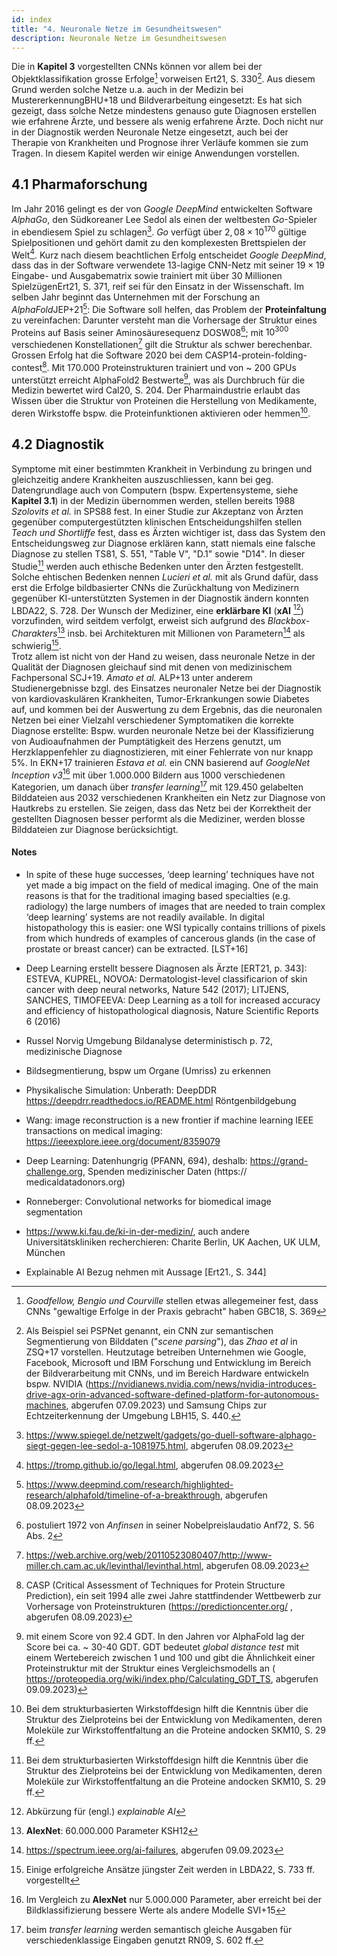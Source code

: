 ```yaml
---
id: index
title: "4. Neuronale Netze im Gesundheitswesen"
description: Neuronale Netze im Gesundheitswesen
---
```




Die in **Kapitel 3** vorgestellten CNNs können vor allem bei der Objektklassifikation grosse Erfolge[^1] vorweisen  <R>Ert21, S. 330</R>[^2]. Aus diesem Grund werden solche Netze u.a. auch in der Medizin bei Mustererkennung<R>BHU+18</R> und Bildverarbeitung eingesetzt: Es hat sich gezeigt, dass solche Netze mindestens genauso gute Diagnosen erstellen wie erfahrene Ärzte, und bessere als wenig erfahrene Ärzte. Doch nicht nur in der Diagnostik werden Neuronale Netze eingesetzt, auch bei der Therapie von Krankheiten und Prognose ihrer Verläufe kommen sie zum Tragen. In diesem Kapitel werden wir einige Anwendungen vorstellen.


[^1]: _Goodfellow, Bengio und Courville_ stellen etwas allegemeiner fest, dass CNNs "gewaltige Erfolge in der Praxis gebracht" haben <R>GBC18, S. 369</R>
[^2]: Als Beispiel sei PSPNet genannt, ein CNN zur semantischen Segmentierung von Bilddaten ("_scene parsing_"), das _Zhao et al_ in <R>ZSQ+17</R> vorstellen. Heutzutage betreiben Unternehmen wie Google, Facebook, Microsoft und IBM Forschung und Entwicklung im Bereich der Bildverarbeitung mit CNNs, und im Bereich Hardware entwickeln bspw. NVIDIA (https://nvidianews.nvidia.com/news/nvidia-introduces-drive-agx-orin-advanced-software-defined-platform-for-autonomous-machines, abgerufen 07.09.2023) und Samsung Chips zur Echtzeiterkennung der Umgebung  <R>LBH15, S. 440</R>.

## 4.1 Pharmaforschung
Im Jahr 2016 gelingt es der von _Google DeepMind_ entwickelten Software _AlphaGo_, den Südkoreaner Lee Sedol als einen der weltbesten _Go_-Spieler in ebendiesem Spiel zu schlagen[^3]. _Go_ verfügt über $2,08 \times 10^{170}$ gültige Spielpositionen und gehört damit zu den komplexesten Brettspielen der Welt[^4]. Kurz nach diesem beachtlichen Erfolg entscheidet _Google DeepMind_, dass das in der Software verwendete 13-lagige CNN-Netz mit seiner $19 \times 19$ Eingabe- und Ausgabematrix sowie trainiert mit über 30 Millionen Spielzügen<R>Ert21, S. 371</R>, reif sei für den Einsatz in der Wissenschaft. Im selben Jahr beginnt das Unternehmen mit der Forschung an _AlphaFold_<R>JEP+21</R>[^5]: Die Software soll helfen, das Problem der **Proteinfaltung** zu vereinfachen: Darunter versteht man die Vorhersage der Struktur eines Proteins auf Basis seiner Aminosäuresequenz  <R>DOSW08</R>[^6]; mit $10^{300}$ verschiedenen Konstellationen[^7] gilt die Struktur als schwer berechenbar.<br />
Grossen Erfolg hat die Software 2020 bei dem CASP14-protein-folding-contest[^8]. Mit 170.000 Proteinstrukturen trainiert und von ~ 200 GPUs unterstützt erreicht AlphaFold2 Bestwerte[^9], was als Durchbruch für die Medizin bewertet wird <R>Cal20, S. 204</R>. Der Pharmaindustrie erlaubt das Wissen über die Struktur von Proteinen die Herstellung von Medikamente, deren Wirkstoffe bspw. die Proteinfunktionen aktivieren oder hemmen[^10].

[^3]: https://www.spiegel.de/netzwelt/gadgets/go-duell-software-alphago-siegt-gegen-lee-sedol-a-1081975.html, abgerufen 08.09.2023
[^4]: https://tromp.github.io/go/legal.html, abgerufen 08.09.2023
[^5]: https://www.deepmind.com/research/highlighted-research/alphafold/timeline-of-a-breakthrough, abgerufen 08.09.2023
[^6]: postuliert 1972 von _Anfinsen_ in seiner Nobelpreislaudatio  <R>Anf72, S. 56 Abs. 2</R>
[^7]: https://web.archive.org/web/20110523080407/http://www-miller.ch.cam.ac.uk/levinthal/levinthal.html, abgerufen 08.09.2023
[^8]: CASP (Critical Assessment of Techniques for Protein Structure Prediction), ein seit 1994 alle zwei Jahre stattfindender Wettbewerb zur Vorhersage von Proteinstrukturen (https://predictioncenter.org/ , abgerufen 08.09.2023)
[^9]: mit einem Score von 92.4 GDT. In den Jahren vor AlphaFold lag der Score bei ca. ~ 30-40 GDT. GDT bedeutet _global distance test_ mit einem Wertebereich zwischen 1 und 100 und gibt die Ähnlichkeit einer Proteinstruktur mit der Struktur eines Vergleichsmodells an (
https://proteopedia.org/wiki/index.php/Calculating_GDT_TS, abgerufen 09.09.2023)
[^10]: Bei dem strukturbasierten Wirkstoffdesign hilft die Kenntnis über die Struktur des Zielproteins bei der Entwicklung von Medikamenten, deren Moleküle zur Wirkstoffentfaltung an die Proteine andocken <R>SKM10, S. 29 ff.</R>

## 4.2 Diagnostik
Symptome mit einer bestimmten Krankheit in Verbindung zu bringen und gleichzeitig andere Krankheiten auszuschliessen, kann bei geg. Datengrundlage auch von Computern (bspw. Expertensysteme, siehe **Kapitel 3.1**) in der Medizin übernommen werden, stellen bereits 1988 _Szolovits et al._ in <R>SPS88</R> fest. In einer Studie zur Akzeptanz von Ärzten gegenüber computergestützten klinischen Entscheidungshilfen stellen _Teach und Shortliffe_ fest, dass es Ärzten wichtiger ist, dass das System den Entscheidungsweg zur Diagnose erklären kann, statt niemals eine falsche Diagnose zu stellen <R>TS81, S. 551, "Table V", "D.1" sowie "D14"</R>. In dieser Studie[^10] werden auch ethische Bedenken unter den Ärzten festgestellt. Solche ehtischen Bedenken nennen _Lucieri et al._ mit als Grund dafür, dass erst die Erfolge bildbasierter CNNs die Zurückhaltung von Medizinern gegenüber KI-unterstützten Systemen in der Diagnostik ändern konnten <R>LBDA22, S. 728</R>. Der Wunsch der Mediziner, eine **erklärbare KI** (**xAI** [^11]) vorzufinden, wird seitdem verfolgt, erweist sich aufgrund des _Blackbox-Charakters_[^12] insb. bei Architekturen mit Millionen von Parametern[^13] als schwierig[^14].<br />
Trotz allem ist nicht von der Hand zu weisen, dass neuronale Netze in der Qualität der Diagnosen gleichauf sind mit denen von medizinischem Fachpersonal <R>SCJ+19</R>. _Amato et al._ <R>ALP+13</R> unter anderem Studienergebnisse bzgl. des Einsatzes neuronaler Netze bei der Diagnostik von kardiovaskulären Krankheiten, Tumor-Erkrankungen sowie Diabetes auf, und kommen bei der Auswertung zu dem Ergebnis, das die neuronalen Netzen bei einer Vielzahl verschiedener Symptomatiken die korrekte Diagnose erstellte: Bspw. wurden neuronale Netze bei der Klassifizierung von Audioaufnahmen der Pumptätigkeit des Herzens genutzt, um Herzklappenfehler zu diagnostizieren, mit einer Fehlerrate von nur knapp 5%.
In <R>EKN+17</R> trainieren _Estava et al._ ein CNN basierend auf _GoogleNet Inception v3_[^15] mit über 1.000.000 Bildern aus 1000 verschiedenen Kategorien, um danach über _transfer learning_[^16] mit 129.450 gelabelten Bilddateien aus 2032 verschiedenen Krankheiten ein Netz zur Diagnose von Hautkrebs zu erstellen. Sie zeigen, dass das Netz bei der Korrektheit der gestellten Diagnosen besser performt als die Mediziner, werden blosse Bilddateien zur Diagnose berücksichtigt.


[^10]: In dem Papier findet sich auch die Befürchtung unter den Teilnehmern an der Umfrage, dass computer-gestützte Systeme den Arzt ersetzen könnte <R>TS81, S. 543</R>
[^11]: Abkürzung für (engl.) _explainable AI_
[^12]: **AlexNet**: 60.000.000 Parameter <R>KSH12</R>
[^13]: https://spectrum.ieee.org/ai-failures, abgerufen 09.09.2023
[^14]: Einige erfolgreiche Ansätze jüngster Zeit werden in <R>LBDA22, S. 733 ff.</R> vorgestellt
[^15]: Im Vergleich zu **AlexNet** nur 5.000.000 Parameter, aber erreicht bei der Bildklassifizierung bessere Werte als andere Modelle <R>SVI+15</R>
[^16]: beim _transfer learning_ werden semantisch gleiche Ausgaben für verschiedenklassige Eingaben genutzt <R>RN09, S. 602 ff.</R>

#### Notes

- In spite of these huge successes, ‘deep learning’ techniques have not yet made a big impact on the field of medical imaging. One of the main reasons is that for the traditional imaging based specialties (e.g. radiology) the large numbers of images that are needed to train complex ‘deep learning’ systems are not readily available. In digital
histopathology this is easier: one WSI typically contains trillions of pixels from which hundreds of examples of
cancerous glands (in the case of prostate or breast cancer) can be extracted. [LST+16]


- Deep Learning erstellt bessere Diagnosen als Ärzte [ERT21, p. 343]: ESTEVA, KUPREL, NOVOA: Dermatologist-level classificarion of skin cancer with deep neural networks, Nature 542 (2017); LITJENS, SANCHES, TIMOFEEVA: Deep Learning as a toll for increased accuracy and efficiency of histopathological diagnosis, Nature Scientific Reports 6 (2016)

- Russel Norvig Umgebung Bildanalyse deterministisch p. 72, medizinische Diagnose

- Bildsegmentierung, bspw um Organe (Umriss) zu erkennen
- Physikalische Simulation: Unberath: DeepDDR https://deepdrr.readthedocs.io/README.html Röntgenbildgebung
- Wang: image reconstruction is a new frontier if machine learning IEEE transactions on medical imaging: https://ieeexplore.ieee.org/document/8359079
- Deep Learning: Datenhungrig (PFANN, 694), deshalb: https://grand-challenge.org, Spenden medizinischer Daten (https:// medicaldatadonors.org)
- Ronneberger: Convolutional networks for biomedical image segmentation

- https://www.ki.fau.de/ki-in-der-medizin/, auch andere Universitätskliniken recherchieren: Charite Berlin, UK Aachen, UK ULM, München

- Explainable AI Bezug nehmen mit Aussage [Ert21., S. 344]